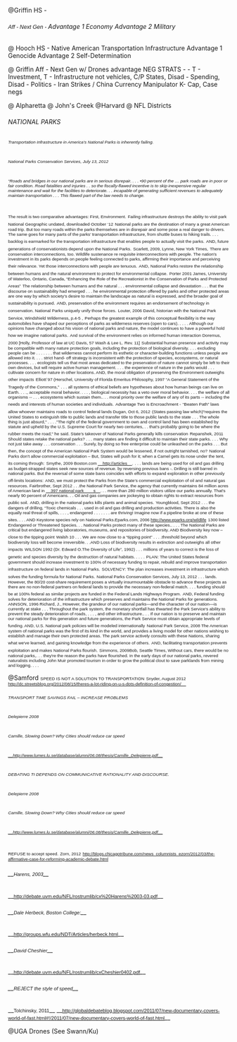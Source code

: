@Griffin HS -
======<span style="font-family: Arial,Helvetica,sans-serif; font-size: 90%;">Aff - Next Gen - </span>Advantage 1 Economy Advantage 2 Military====== 

@ Hooch HS -
Native American Transportation Infrastructure
Advantage 1 Genocide
Advantage 2 Self-Determination

@ Griffin
Aff - Next Gen w/ Drones advantage
NEG STRATS - -
T - Investment, T - Infrastructure not vehicles, C/P States, Disad - Spending, Disad - Politics - Iran Strikes / China Currency Manipulator
K- Cap, Case negs

@ Alpharetta @ John's Creek @Harvard @ NFL Districts
======NATIONAL PARKS====== 
======<span style="font-family: Arial,Helvetica,sans-serif; font-size: 70%;">Transportation Infrastructure in America’s National Parks is inherently failing.</span>====== 
======<span style="font-family: Arial,Helvetica,sans-serif; font-size: 70%;">National Parks Conservation Services, July 13, 2012</span>====== 
======<span style="font-family: Arial,Helvetica,sans-serif; font-size: 70%;">“Roads and bridges in our national parks are in serious disrepair. . . . •90 percent of the … park roads are in poor or fair condition. Road fatalities and injuries . . so the fiscally-flawed incentive is to skip inexpensive regular maintenance and wait for the facilities to deteriorate. . . incapable of generating sufficient revenues to adequately maintain transportation . . . This flawed part of the law needs to change.</span>====== 
<span style="font-family: Arial,Helvetica,sans-serif; font-size: 70%;">The result is two comparative advantages: First, Environment.</span>
<span style="font-family: Arial,Helvetica,sans-serif; font-size: 70%;">Failing infrastructure destroys the ability to visit park</span>
<span style="font-family: Arial,Helvetica,sans-serif; font-size: 70%;">National Geographic undated, downloaded October ‘12</span>
<span style="font-family: Arial,Helvetica,sans-serif; font-size: 70%;">National parks are the destination of many a great American road trip. But too many roads within the parks themselves are in disrepair and some pose a real danger to drivers. The same goes for many parts of the parks’ transportation infrastructure, from shuttle buses to hiking trails. . . . backlog is earmarked for the transportation infrastructure that enables people to actually visit the parks.</span>
<span style="font-family: Arial,Helvetica,sans-serif; font-size: 70%;">AND, future generations of conservationists depend upon the National Parks.</span>
<span style="font-family: Arial,Helvetica,sans-serif; font-size: 70%;">Scarlett, 2009, Lynne, New York Times,</span>
<span style="font-family: Arial,Helvetica,sans-serif; font-size: 70%;">There are conservation interconnections, too. Wildlife sustenance re requisite interconnections with people. The nation’s investment in its parks depends on people feeling connected to parks, affirming their importance and perceiving their relevance. Yet those interconnections with people are tenuous.</span>
<span style="font-family: Arial,Helvetica,sans-serif; font-size: 70%;">AND, National Parks restore the relationship between humans and the natural environment to protect for environmental collapse.</span>
<span style="font-family: Arial,Helvetica,sans-serif; font-size: 70%;">Porter 2001 James, University of Waterloo, Ontario, Canada, “Enhancing the Role of the Recreationist in the Conservation of Parks and Protected Areas”</span>
<span style="font-family: Arial,Helvetica,sans-serif; font-size: 70%;">The relationship between humans and the natural . . . environmental collapse and devastation . . . that the discourse on sustainability had emerged . . . he environmental protection offered by parks and other protected areas are one way by which society’s desire to maintain the landscape as natural is expressed, and the broader goal of sustainability is pursued.</span>
<span style="font-family: Arial,Helvetica,sans-serif; font-size: 70%;">AND, preservation of the environment requires an endorsement of technology in conservation. National Parks uniquely unify those forces.</span>
<span style="font-family: Arial,Helvetica,sans-serif; font-size: 70%;">Louter, 2006 David, historian with the National Park Service, Windshield Wilderness, p.4-5 ,</span>
<span style="font-family: Arial,Helvetica,sans-serif; font-size: 70%;">Perhaps the greatest example of this conceptual flexibility is the way automobiles have shaped our perceptions of parks as wilderness reserves (open to cars). . . . . Although our opinions have changed about his vision of national parks and nature, the model continues to have a powerful hold how we imagine national parks.</span>
<span style="font-family: Arial,Helvetica,sans-serif; font-size: 70%;">And survival of the environment relies on informed human interaction Doremus, 2000 [Holly, Professor of law at UC Davis, 57 Wash & Lee L. Rev. 11]</span>
<span style="font-family: Arial,Helvetica,sans-serif; font-size: 70%;">Substantial human presence and activity may be compatible with many nature protection goals, including the protection of biological diversity. . . . excluding people can be . . . . . . . that wilderness cannot perform its esthetic or character-building functions unless people are allowed into it. . . . strict hand- off strategy is inconsistent with the protection of species, ecosystems, or natural processes. . . . ecologists tell us that most areas dedicated to the preservation of nature cannot simply be left to their own devices, but will require active human management. . . . the experience of nature in the parks would . . . cultivate concern for nature in other locations. AND, the moral obligation of preserving the Environment outweighs other impacts</span>
<span style="font-family: Arial,Helvetica,sans-serif; font-size: 70%;">Elliott`97 (Herschel, University of Florida Emeritus Philosophy, 1997 “A General Statement of the Tragedy of the Commons,”</span>
<span style="font-family: Arial,Helvetica,sans-serif; font-size: 70%;">. . . all systems of ethical beliefs are hypotheses about how human beings can live on Earth. . . ., acceptable moral behavior. . . . , biological necessity has a veto over moral behavior. . . . the welfare of all organisms -- . . . ecosystems which sustain them.. . . moral priority over the welfare of any of its parts -- including the needs and interests of human societies and individuals.</span>
<span style="font-family: Arial,Helvetica,sans-serif; font-size: 70%;">Advantage Two is Encroachment -</span>
<span style="font-family: Arial,Helvetica,sans-serif; font-size: 70%;"> “Beaten Path” laws allow whoever maintains roads to control federal lands Dugan, Oct 6, 2012</span>
<span style="font-family: Arial,Helvetica,sans-serif; font-size: 70%;">(States passing law which)"requires the United States to extinguish title to public lands and transfer title to those public lands to the state . . . The whole thing is just absurd," . . . ."The right of the federal government to own and control land has been established by statute and upheld by the U.S. Supreme Court for nearly two centuries, . . that's probably going to be where the rubber meets the road," he said. State’s takeover of National Parks generally kills conservation</span>
<span style="font-family: Arial,Helvetica,sans-serif; font-size: 70%;">Repanshek, 2011 Should states retake the national parks? . . . many states are finding it difficult to maintain their state parks. . . . Why not just take away . . . conservation . . . Surely, by doing so free enterprise could be unleashed on the parks . . . But then, the concept of the American National Park System would be lessened, if not outright tarnished, no?</span>
<span style="font-family: Arial,Helvetica,sans-serif; font-size: 70%;">National Parks don’t allow commercial exploitation – But, States will push for it; when a Camel gets its nose under the tent, its coming through:</span>
<span style="font-family: Arial,Helvetica,sans-serif; font-size: 70%;">Smythe, 2009 Boston.com [[http://articles|__http://articles__]].</span>
<span style="font-family: Arial,Helvetica,sans-serif; font-size: 70%;">. . . lands are being used for oil and gas drilling as budget-strapped states seek new sources of revenue. by reversing previous bans -. Drilling is still barred in national parks. But the reversal of some state bans coincides with efforts to expand exploration in other previously off-limits locations:</span>
<span style="font-family: Arial,Helvetica,sans-serif; font-size: 70%;">AND, we must protect the Parks from the State’s commercial exploitation of oil and natural gas resources. </span>
<span style="font-family: Arial,Helvetica,sans-serif; font-size: 70%;">Fairbrother, Sept 2012 . . .the National Park Service, the agency that currently maintains 84 million acres of American land in [[@http://www.takepart.com/article/2012/08/10/if-our-national-parks-had-subway-system|__397 national park__]][[@http://www.takepart.com/article/2012/08/10/if-our-national-parks-had-subway-system|__s__]]. . . more than 280 million visitors utilize our parks annually. That’s nearly 90 percent of Americans. . . Oil and gas companies are jockeying to obtain rights to extract resources from public soil.</span>
<span style="font-family: Arial,Helvetica,sans-serif; font-size: 70%;">AND, drilling in the national parks kills plants and animal species.</span>
<span style="font-family: Arial,Helvetica,sans-serif; font-size: 70%;">Youngblood, Sept 2012 . . . the dangers of drilling, “Toxic chemicals . . . used in oil and gas drilling and production activities. There is also the equally real threat of spills, . . . , endangered . . . . . . . are thriving! Imagine now if a pipeline broke at one of these sites. . . . </span>
<span style="font-family: Arial,Helvetica,sans-serif; font-size: 70%;">AND Keystone species rely on National Parks.Eparks.com, 2006 [[http://www.eparks.org/wildlife]]</span>
<span style="font-family: Arial,Helvetica,sans-serif; font-size: 70%;">1300 listed Endangered or Threatened Species. . . National Parks protect many of these species.. . . . The National Parks are critical but endangered living laboratories, museums, and repositories of biodiversity. AND Biodiversity key now – close to the tipping point</span>
<span style="font-family: Arial,Helvetica,sans-serif; font-size: 70%;">Walsh 10 . . . We are now close to a “tipping point” . . . .threshold beyond which biodiversity loss will become irreversible. . .AND Loss of biodiversity results in extinction and outweighs all other impacts</span>
<span style="font-family: Arial,Helvetica,sans-serif; font-size: 70%;">WILSON 1992 (Dr. Edward O.The Diversity of Life”, 1992) . . . millions of years to correct is the loss of genetic and species diversity by the destruction of natural habitats. . . . .</span>
<span style="font-family: Arial,Helvetica,sans-serif; font-size: 70%;">PLAN: The United States federal government should increase investment to 100% of necessary funding to repair, rebuild and improve transportation infrastructure on federal lands in National Parks.</span>
<span style="font-family: Arial,Helvetica,sans-serif; font-size: 70%;">SOLVENCY: The plan increases investment in infrastructure which solves the funding formula for National Parks.</span>
<span style="font-family: Arial,Helvetica,sans-serif; font-size: 70%;">National Parks Conservation Services, July 13, 2012 . . . lands. However, the 80/20 cost-share requirement poses a virtually insurmountable obstacle to advance these projects as there are no non-federal partners on federal lands to provide the necessary non-federal match. . . . funding should be at 100% federal as similar projects are funded in the Federal Lands Highways Program.</span>
<span style="font-family: Arial,Helvetica,sans-serif; font-size: 70%;">AND, Federal funding solves for deterioration of the infrastructure which preserves and maintains the National Parks for generations.</span>
<span style="font-family: Arial,Helvetica,sans-serif; font-size: 70%;">ANNSON, 1996 Richard, J., However, the grandeur of our national parks—and the character of our nation—is currently at stake . . . Throughout the park system, the monetary shortfall has thwarted the Park Service's ability to prevent the steady deterioration of roads, . . . , and other infrastructure.. . . If our nation is to preserve and maintain our national parks for this generation and future generations, the Park Service must obtain appropriate levels of funding. AND, U.S. National park policies will be modeled internationally</span>
<span style="font-family: Arial,Helvetica,sans-serif; font-size: 70%;">National Park Service, 2008 The American system of national parks was the first of its kind in the world, and provides a living model for other nations wishing to establish and manage their own protected areas. The park service actively consults with these Nations, sharing what we've learned, and gaining knowledge from the experience of others.</span>
<span style="font-family: Arial,Helvetica,sans-serif; font-size: 70%;">AND, facilitating transportation prevents exploitation and makes National Parks flourish.</span>
<span style="font-family: Arial,Helvetica,sans-serif; font-size: 70%;">Simmons, 2009Bob, Seattle Times, Without cars, there would be no national parks,. . . they're the reason the parks have flourished. In the early days of our national parks, revered naturalists including John Muir promoted tourism in order to grow the political clout to save parklands from mining and logging. . . .</span>

@Samford
<span style="font-family: Arial,Helvetica,sans-serif; font-size: 70%;">SPEED IS NOT A SOLUTION TO TRANSPORTATION</span>
<span style="font-family: Arial,Helvetica,sans-serif; font-size: 70%;">Snyder, August 2012 [[http://dc.streetsblog.org/2012/08/15/theres-a-lot-riding-on-u-s-dots-definition-of-congestion/|http://dc.streetsblog.org/2012/08/15/theres-a-lot-riding-on-u-s-dots-definition-of-congestion/__]]</span>
======<span style="font-family: Arial,Helvetica,sans-serif; font-size: 70%;">TRANSPORT TIME SAVINGS FAIL – INCREASE PROBLEMS</span>====== 
======<span style="font-family: Arial,Helvetica,sans-serif; font-size: 70%;">Delepierre 2008</span>====== 
======<span style="font-family: Arial,Helvetica,sans-serif; font-size: 70%;">Camille, Slowing Down? Why Cities should reduce car speed</span>====== 
======<span style="font-family: Arial,Helvetica,sans-serif; font-size: 70%;">[[http://www.lumes.lu.se/database/alumni/06.08/thesis/Camille_Delepierre.pdf__|__http://www.lumes.lu.se/database/alumni/06.08/thesis/Camille_Delepierre.pdf__]]</span>====== 
======<span style="font-family: Arial,Helvetica,sans-serif; font-size: 70%;">DEBATING TI DEPENDS ON COMMUNICATIVE RATIONALITY AND DISCOURSE.</span>====== 
======<span style="font-family: Arial,Helvetica,sans-serif; font-size: 70%;">Delepierre 2008</span>====== 
======<span style="font-family: Arial,Helvetica,sans-serif; font-size: 70%;">Camille, Slowing Down? Why Cities should reduce car speed</span>====== 
======<span style="font-family: Arial,Helvetica,sans-serif; font-size: 70%;">[[http://www.lumes.lu.se/database/alumni/06.08/thesis/Camille_Delepierre.pdf__|__http://www.lumes.lu.se/database/alumni/06.08/thesis/Camille_Delepierre.pdf__]]</span>====== 
<span style="font-family: Arial,Helvetica,sans-serif; font-size: 70%;">REFUSE to accept speed.</span>
<span style="font-family: Arial,Helvetica,sans-serif; font-size: 70%;">Zorn, 2012</span>
<span style="font-family: Arial,Helvetica,sans-serif; font-size: 70%;">[[http://blogs.chicagotribune.com/news_columnists_ezorn/2012/03/the-affirmative-case-for-reforming-academic-debate.html]]</span>
======__<span style="font-family: Arial,Helvetica,sans-serif; font-size: 80%;">Harens, 2003</span>__====== 
__<span style="font-family: Arial,Helvetica,sans-serif; font-size: 80%;">[[http://debate.uvm.edu/NFL/rostrumlib/cx%20Harens%2003-03.pdf]]</span>__
======__<span style="font-family: Arial,Helvetica,sans-serif; font-size: 80%;">Dale Herbeck, Boston College:</span>__====== 
__<span style="font-family: Arial,Helvetica,sans-serif; font-size: 80%;">[[http://groups.wfu.edu/NDT/Articles/herbeck.html]]</span>__
======__<span style="font-family: Arial,Helvetica,sans-serif; font-size: 80%;">David Cheshier</span>__====== 
__<span style="font-family: Arial,Helvetica,sans-serif; font-size: 80%;">[[http://debate.uvm.edu/NFL/rostrumlib/cxCheshier0402.pdf]]</span>__
======__<span style="font-family: Arial,Helvetica,sans-serif; font-size: 80%;">REJECT the style of speed</span>__====== 
__<span style="font-family: Arial,Helvetica,sans-serif; font-size: 80%;">Tolchinsky, 2011</span>__
__<span style="font-family: Arial,Helvetica,sans-serif; font-size: 80%;">[[http://globaldebateblog.blogspot.com/2011/07/new-documentary-covers-world-of-fast.html#!/2011/07/new-documentary-covers-world-of-fast.html|http://globaldebateblog.blogspot.com/2011/07/new-documentary-covers-world-of-fast.html#!/2011/07/new-documentary-covers-world-of-fast.html]]</span>__

@UGA
Drones (See Swann/Ku)